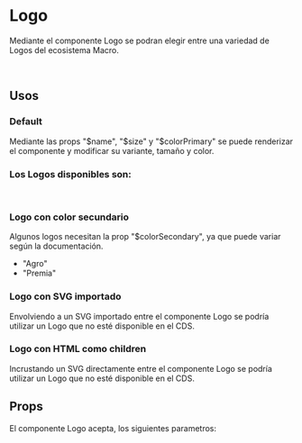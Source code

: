 
<Meta of={LogoStories} />

# Logo

Mediante el componente Logo se podran elegir entre una variedad de Logos del ecosistema Macro.

<br />

<Primary />

## Usos

### Default

Mediante las props "$name", "$size" y "$colorPrimary" se puede renderizar el componente y modificar su variante, tamaño y color.

<Story of={LogoStories.DocLogoDefault} />
<Source of={LogoStories.DocLogoDefault} />

### Los Logos disponibles son:

<br />
<IconGallery>
  <IconItem name="MacroHorizontal">
    <Logo $name="MacroHorizontal" $colorPrimary={color.navy.main} $size="large" />
  </IconItem>
  <IconItem name="MacroTagLine">
    <Logo $name="MacroTagLine" $colorPrimary={color.navy.main} $size="large" />
  </IconItem>
  <IconItem name="MacroVertical">
    <Logo $name="MacroVertical" $colorPrimary={color.navy.main} $size="large" />
  </IconItem>
  <IconItem name="Iso">
    <Logo $name="Iso" $colorPrimary={color.navy.main} $size="large" />
  </IconItem>
  <IconItem name="Wink">
    <Logo $name="Wink" $colorPrimary={color.navy.main} $size="large" />
  </IconItem>
  <IconItem name="ClickDePago">
    <Logo $name="ClickDePago" $colorPrimary={color.navy.main} $size="large" />
  </IconItem>
  <IconItem name="Securities">
    <Logo $name="Securities" $colorPrimary={color.neutral[900]} $size="large" />
  </IconItem>
  <IconItem name="Fondos">
    <Logo $name="Fondos" $colorPrimary={color.navy.main} $size="large" />
  </IconItem>
  <IconItem name="Fiducia">
    <Logo $name="Fiducia" $colorPrimary={color.navy.main} $size="large" />
  </IconItem>
  <IconItem name="Premia">
    <Logo
      $name="Premia"
      $colorPrimary={color.gold.main}
      $colorSecondary={color.black.main}
      $size="large"
    />
  </IconItem>
  <IconItem name="BankLimitedVertical">
    <Logo $name="BankLimitedVertical" $colorPrimary={color.navy.main} $size="large" />
  </IconItem>
  <IconItem name="BankLimited">
    <Logo $name="BankLimited" $colorPrimary={color.navy.main} $size="large" />
  </IconItem>
  <IconItem name="Selecta">
    <Logo $name="Selecta" $colorPrimary={color.black.main} $size="large" />
  </IconItem>
  <IconItem name="SelectaPrivado">
    <Logo $name="SelectaPrivado" $colorPrimary={color.black.main} $size="large" />
  </IconItem>
  <IconItem name="Agro">
    <Logo
      $name="Agro"
      $colorPrimary={color.navy.main}
      $colorSecondary={color.green.main}
      $size="large"
    />
  </IconItem>
</IconGallery>

### Logo con color secundario

Algunos logos necesitan la prop "$colorSecondary", ya que puede variar según la documentación.

- "Agro"
- "Premia"

<Story of={LogoStories.DocLogoColorSecondary} />
<Source of={LogoStories.DocLogoColorSecondary} />

### Logo con SVG importado

Envolviendo a un SVG importado entre el componente Logo se podría utilizar un Logo que no esté disponible en el CDS.

<Story of={LogoStories.DocLogoWithImportedSvg} />
<Source of={LogoStories.DocLogoWithImportedSvg} />

### Logo con HTML como children

Incrustando un SVG directamente entre el componente Logo se podría utilizar un Logo que no esté disponible en el CDS.

<Story of={LogoStories.DocLogoWithChildren} />
<Source of={LogoStories.DocLogoWithChildren} />

## Props

El componente Logo acepta, los siguientes parametros:

<ArgTypes />
